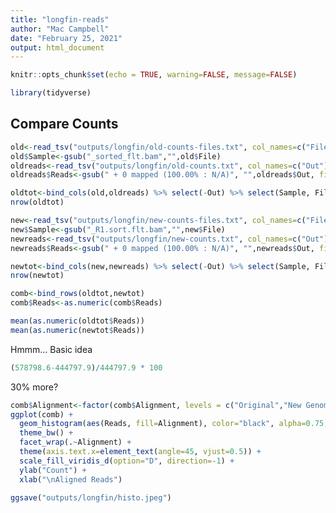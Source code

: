 ```yaml
---
title: "longfin-reads"
author: "Mac Campbell"
date: "February 25, 2021"
output: html_document
---
```


```r
knitr::opts_chunk$set(echo = TRUE, warning=FALSE, message=FALSE)
```

```r
library(tidyverse)
```

## Compare Counts

```r
old<-read_tsv("outputs/longfin/old-counts-files.txt", col_names=c("File"))
old$Sample<-gsub("_sorted_flt.bam","",old$File)
oldreads<-read_tsv("outputs/longfin/old-counts.txt", col_names=c("Out"))
oldreads$Reads<-gsub(" + 0 mapped (100.00% : N/A)", "",oldreads$Out, fixed = TRUE)

oldtot<-bind_cols(old,oldreads) %>% select(-Out) %>% select(Sample, File, Reads) %>% mutate(Alignment="Original")
nrow(oldtot)
```

```r
new<-read_tsv("outputs/longfin/new-counts-files.txt", col_names=c("File"))
new$Sample<-gsub("_R1.sort.flt.bam","",new$File)
newreads<-read_tsv("outputs/longfin/new-counts.txt", col_names=c("Out"))
newreads$Reads<-gsub(" + 0 mapped (100.00% : N/A)", "",newreads$Out, fixed = TRUE)

newtot<-bind_cols(new,newreads) %>% select(-Out) %>% select(Sample, File, Reads) %>% mutate(Alignment="New Genome")
nrow(newtot)
```

```r
comb<-bind_rows(oldtot,newtot)
comb$Reads<-as.numeric(comb$Reads)

mean(as.numeric(oldtot$Reads))
mean(as.numeric(newtot$Reads))
```
Hmmm... Basic idea

```r
(578798.6-444797.9)/444797.9 * 100
```
30% more?

```r
comb$Alignment<-factor(comb$Alignment, levels = c("Original","New Genome"))
ggplot(comb) +
  geom_histogram(aes(Reads, fill=Alignment), color="black", alpha=0.75, bins = 30) +
  theme_bw() +
  facet_wrap(.~Alignment) +
  theme(axis.text.x=element_text(angle=45, vjust=0.5)) +
  scale_fill_viridis_d(option="D", direction=-1) +
  ylab("Count") +
  xlab("\nAligned Reads")

ggsave("outputs/longfin/histo.jpeg")
```
